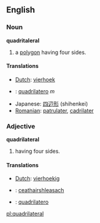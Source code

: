 ==English==
===Noun===
'''quadritaleral'''
# a [[polygon]] having four sides.

====Translations====
*[[Dutch]]: [[vierhoek]]
*{{it}}: [[quadrilatero]] ''m''
*Japanese: [[四辺形]] (shihenkei)
*[[Romanian]]: [[patrulater]], [[cadrilater]]

===Adjective===
'''quadrilateral'''
# having four sides.

====Translations====
*[[Dutch]]: [[vierhoekig]]
*{{ga}}: [[ceathairshleasach]]
*{{it}}: [[quadrilatero]]

[[pl:quadrilateral]]
